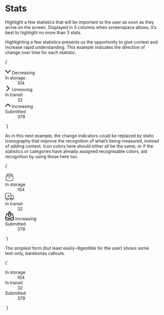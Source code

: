 
<Meta title="UI/Data/Stats" />

# Stats

Highlight a few statistics that will be important to the user as soon as they arrive on the screen. Displayed in 3 columns when screenspace allows, it’s best to highlight no more than 3 stats.

Highlighting a few statistics presents us the opportunity to give context and increase rapid understanding. This example indicates the direction of change over time for each statistic.

<Canvas>
  <Story name="Stats (with change indicators)">
    {`
      <div class="o-content">
        <dl class="u-grid u-grid--3-col@m">
          <div class="o-card u-flex u-items-center">
            <div class="u-flex--shrink-0 u-margin-s--right">
              <div class="o-badge o-badge--danger u-padding-l">
                <svg class="o-icon o-icon--l" xmlns="http://www.w3.org/2000/svg" viewBox="0 0 100 100" aria-hidden="true" width="18" height="18">
                  <path d="M2.78,32.83a6.07,6.07,0,0,1,8.58-8.59L45.71,58.59a6.07,6.07,0,0,0,8.58,0L88.64,24.24a6.07,6.07,0,1,1,8.58,8.59L54.29,75.76a6.07,6.07,0,0,1-8.58,0Z" fill-rule="evenodd"/>
                </svg>
                <span class="u-sr-only">Decreasing</span>
              </div>
            </div>
            <div>
              <dt class="u-font--medium u-h6 u-fg--gray-50">In storage</dt>
              <dd class="u-h2 u-font--bold u-line-height--min">104</dd>
            </div>
          </div>
          <div class="o-card u-flex u-items-center">
            <div class="u-flex--shrink-0 u-margin-s--right">
              <div class="o-badge o-badge--gray u-padding-l">
                <svg class="o-icon o-icon--l" xmlns="http://www.w3.org/2000/svg" viewBox="0 0 100 100" aria-hidden="true" width="18" height="18">
                  <path d="M32.83,97.22a6.07,6.07,0,1,1-8.59-8.58L58.59,54.29a6.07,6.07,0,0,0,0-8.58L24.24,11.36a6.07,6.07,0,1,1,8.59-8.58L75.76,45.71a6.07,6.07,0,0,1,0,8.58Z" fill-rule="evenodd"/>
                </svg>
                <span class="u-sr-only">Unmoving</span>
              </div>
            </div>
            <div>
              <dt class="u-font--medium u-h6 u-fg--gray-50">In transit</dt>
              <dd class="u-h2 u-font--bold u-line-height--min">32</dd>
            </div>
          </div>
          <div class="o-card u-flex u-items-center">
            <div class="u-flex--shrink-0 u-margin-s--right">
              <div class="o-badge o-badge--positive u-padding-l">
                <svg class="o-icon o-icon--l" xmlns="http://www.w3.org/2000/svg" viewBox="0 0 100 100" aria-hidden="true" width="18" height="18">
                  <path d="M97.22,67.17a6.07,6.07,0,1,1-8.58,8.59L54.29,41.41a6.07,6.07,0,0,0-8.58,0L11.36,75.76a6.07,6.07,0,0,1-8.58-8.59L45.71,24.24a6.07,6.07,0,0,1,8.58,0Z" fill-rule="evenodd"/>
                </svg>
                <span class="u-sr-only">Increasing</span>
              </div>
            </div>
            <div>
              <dt class="u-font--medium u-h6 u-fg--gray-50">Submitted</dt>
              <dd class="u-h2 u-font--bold u-line-height--min">379</dd>
            </div>
          </div>
        </dl>
      </div>
    `}
  </Story>
</Canvas>

As in this next example, the change indicators could be replaced by static iconography that improve the recognition of what’s being measured, instead of adding context. Icon colors here should either all be the same, or if the statistics or categories have already assigned recognisable colors, aid recognition by using those here too.

<Canvas>
  <Story name="Stats (with iconography)">
    {`
      <div class="o-content">
        <dl class="u-grid u-grid--3-col@m">
          <div class="o-card u-flex u-items-center">
            <div class="u-flex--shrink-0 u-margin-s--right">
              <div class="o-badge o-badge--danger u-padding-m">
                <svg class="o-icon o-icon--xl" xmlns="http://www.w3.org/2000/svg" viewBox="0 0 100 100" aria-hidden="true" width="29" height="29">
                  <path d="M9.3,37.15a7,7,0,0,0-1.8,5.4l3.9,41a8,8,0,0,0,8,7.2H80.6a8,8,0,0,0,8-7.2l3.9-41a7,7,0,0,0-6.27-7.67c-.24,0-.49,0-.73,0h-.8l.9-5.9A6,6,0,0,0,80.68,22a6.37,6.37,0,0,0-1-.08H75.8l1.1-7A5,5,0,0,0,72.65,9.3,4.74,4.74,0,0,0,72,9.25H28a5,5,0,0,0-4.95,5.05,4.74,4.74,0,0,0,.05.65l1.1,7H20.3a6,6,0,0,0-6,6,6.38,6.38,0,0,0,.07.87l.9,5.9h-.8A7,7,0,0,0,9.3,37.15Zm78.4,2.7a3,3,0,0,1,.8,2.3l-3.9,41a4,4,0,0,1-4,3.6H19.4a4,4,0,0,1-4-3.6l-3.9-41a3,3,0,0,1,2.68-3.29H85.5a3,3,0,0,1,2.2.9ZM27,14.35a1,1,0,0,1,.78-1.18l.22,0H72a1,1,0,0,1,1,1,1.64,1.64,0,0,1,0,.22L71.8,22H28.2Zm-8.7,13.9A2,2,0,0,1,20,26l.32,0H79.7a2,2,0,0,1,2,2c0,.11,0,.21,0,.32l-1,6.5H19.3Zm17.1,31.5H64.6a2,2,0,0,0,0-4H35.4a2,2,0,0,0,0,4Z"/>
                </svg>
              </div>
            </div>
            <div>
              <dt class="u-font--medium u-h6 u-fg--gray-50">In storage</dt>
              <dd class="u-h2 u-font--bold u-line-height--min">104</dd>
            </div>
          </div>
          <div class="o-card u-flex u-items-center">
            <div class="u-flex--shrink-0 u-margin-s--right">
              <div class="o-badge o-badge--gray u-padding-m">
                <svg class="o-icon o-icon--xl" xmlns="http://www.w3.org/2000/svg" viewBox="0 0 100 100" aria-hidden="true" width="29" height="29">
                  <path d="M36.86,57,34,54.08l8.17-8.16H19.38V41.83H47.06l1.45,3.49ZM34,33.67l2.88-2.89L50,43.87l-2.89,2.89ZM25.5,90.83A12.25,12.25,0,1,1,37.75,78.58,12.26,12.26,0,0,1,25.5,90.83Zm0-20.41a8.17,8.17,0,1,0,8.17,8.16A8.18,8.18,0,0,0,25.5,70.42Zm49,20.41A12.25,12.25,0,1,1,86.75,78.58,12.26,12.26,0,0,1,74.5,90.83Zm0-20.41a8.17,8.17,0,1,0,8.17,8.16A8.18,8.18,0,0,0,74.5,70.42Zm16.33,8.16H84.5V74.5h6.33a4.09,4.09,0,0,0,4.09-4.08V56.08a7.3,7.3,0,0,0-.64-3l-4.88-11a7.35,7.35,0,0,0-6.72-4.37H66.33V33.67H82.68a11.45,11.45,0,0,1,10.46,6.79l4.88,11a11.45,11.45,0,0,1,1,4.65V70.42A8.17,8.17,0,0,1,90.83,78.58Zm-26.54,0H35.71V74.5H62.25V17.32a4.08,4.08,0,0,0-4.07-4.07h-49a4.08,4.08,0,0,0-4.07,4.07V74.5H15.56v4.08H3l-2-2V17.32A8.16,8.16,0,0,1,9.15,9.17h49a8.16,8.16,0,0,1,8.15,8.15V76.54Z"/>
                </svg>
              </div>
            </div>
            <div>
              <dt class="u-font--medium u-h6 u-fg--gray-50">In transit</dt>
              <dd class="u-h2 u-font--bold u-line-height--min">32</dd>
            </div>
          </div>
          <div class="o-card u-flex u-items-center">
            <div class="u-flex--shrink-0 u-margin-s--right">
              <div class="o-badge o-badge--positive u-padding-m">
                <svg class="o-icon o-icon--xl" xmlns="http://www.w3.org/2000/svg" viewBox="0 0 100 100" aria-hidden="true" width="29" height="29">
                  <path d="M41,1a3.41,3.41,0,0,0-3.1,3.44,3.4,3.4,0,0,0,3.44,3.09H58.71A3.39,3.39,0,0,0,62,4.27,3.39,3.39,0,0,0,58.71,1Zm0,8.71A3.39,3.39,0,0,0,38,13V33.67H30.4a3.3,3.3,0,0,0-2.94,1.83,3.34,3.34,0,0,0,.35,3.44L47.41,64a3.44,3.44,0,0,0,5.18,0l19.6-25.05a3.34,3.34,0,0,0,.35-3.44,3.3,3.3,0,0,0-2.94-1.83H62V13a3.4,3.4,0,0,0-3.27-3.27Zm3.6,6.53H55.44V36.93a3.4,3.4,0,0,0,3.27,3.27h4.15L50,56.64,37.14,40.2h4.15a3.39,3.39,0,0,0,3.26-3.27ZM18.08,21.69A3.36,3.36,0,0,0,15.29,24l-13,45.49a6.64,6.64,0,0,0-.2,2V95.73A3.39,3.39,0,0,0,5.35,99H94.64a3.4,3.4,0,0,0,3.27-3.27V70.56a2.31,2.31,0,0,0-.14-.82L85.83,24.11a3.36,3.36,0,0,0-3.16-2.42H67.42a1.93,1.93,0,0,0-.34,0A3.41,3.41,0,0,0,64,25.13a3.4,3.4,0,0,0,3.44,3.09H80.15l10.27,39.2h-23a3.4,3.4,0,0,0-3.27,3.27v5.44H35.84V70.69a3.39,3.39,0,0,0-3.26-3.27H9.68l11.19-39.2H32.58A3.39,3.39,0,0,0,35.89,25a3.39,3.39,0,0,0-3.31-3.27ZM8.62,74H29.31V79.4a3.4,3.4,0,0,0,3.27,3.27H67.42a3.4,3.4,0,0,0,3.27-3.27V74H91.38V92.47H8.62Z"/>
                </svg>
                <span class="u-sr-only">Increasing</span>
              </div>
            </div>
            <div>
              <dt class="u-font--medium u-h6 u-fg--gray-50">Submitted</dt>
              <dd class="u-h2 u-font--bold u-line-height--min">379</dd>
            </div>
          </div>
        </dl>
      </div>
    `}
  </Story>
</Canvas>


The simplest form (but least easily-digestible for the user) shows some text-only, barebones callouts.

<Canvas isColumn>
  <Story name="Stats (simple)">
    {`
      <div class="o-content">
        <dl class="u-grid u-grid--3-col@m">
          <div class="o-card">
            <dt class="u-font--medium u-h6 u-fg--gray-50">In storage</dt>
            <dd class="u-h2 u-font--bold u-line-height--min">104</dd>
          </div>
          <div class="o-card">
            <dt class="u-font--medium u-h6 u-fg--gray-50">In transit</dt>
            <dd class="u-h2 u-font--bold u-line-height--min">32</dd>
          </div>
          <div class="o-card">
            <dt class="u-font--medium u-h6 u-fg--gray-50">Submitted</dt>
            <dd class="u-h2 u-font--bold u-line-height--min">379</dd>
          </div>
        </dl>
      </div>
    `}
  </Story>
</Canvas>
